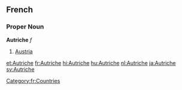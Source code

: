 ==French==
===Proper Noun===
'''Autriche''' ''f''
# [[Austria]]
[[Category:fr:Countries]]

[[et:Autriche]]
[[fr:Autriche]]
[[hi:Autriche]]
[[hu:Autriche]]
[[nl:Autriche]]
[[ja:Autriche]]
[[sv:Autriche]]
